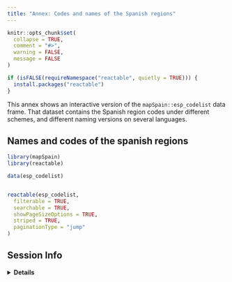 ```yaml
---
title: "Annex: Codes and names of the Spanish regions"
---
```


```r
knitr::opts_chunk$set(
  collapse = TRUE,
  comment = "#>",
  warning = FALSE,
  message = FALSE
)

if (isFALSE(requireNamespace("reactable", quietly = TRUE))) {
  install.packages("reactable")
}
```


This annex shows an interactive version of the `mapSpain::esp_codelist` 
data frame. That dataset contains the Spanish region codes under different schemes, 
and different naming versions on several languages.

## Names and codes of the spanish regions


```r

library(mapSpain)
library(reactable)

data(esp_codelist)


reactable(esp_codelist,
  filterable = TRUE,
  searchable = TRUE,
  showPageSizeOptions = TRUE,
  striped = TRUE,
  paginationType = "jump"
)
```



## Session Info

<details>
  <summary><strong>Details</strong></summary>
```r
sessionInfo()

```
</details>

